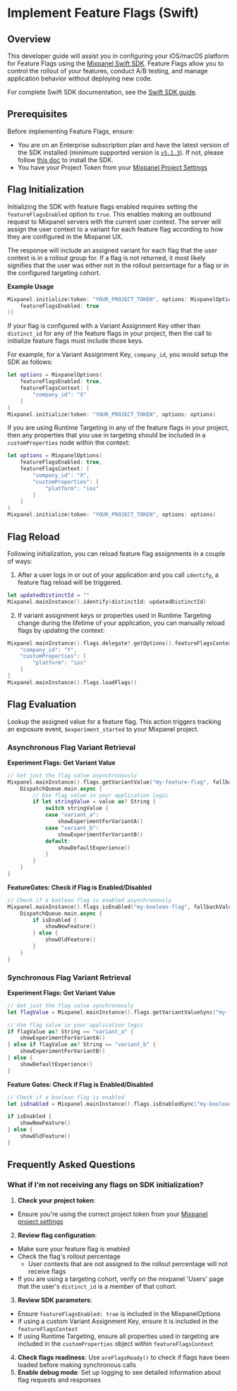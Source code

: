 
# Implement Feature Flags (Swift)

## Overview

This developer guide will assist you in configuring your iOS/macOS platform for Feature Flags using the [Mixpanel Swift SDK](/docs/tracking-methods/sdks/swift). Feature Flags allow you to control the rollout of your features, conduct A/B testing, and manage application behavior without deploying new code.

For complete Swift SDK documentation, see the [Swift SDK guide](/docs/tracking-methods/sdks/swift).

## Prerequisites

Before implementing Feature Flags, ensure:

- You are on an Enterprise subscription plan and have the latest version of the SDK installed (minimum supported version is [`v5.1.3`](https://github.com/mixpanel/mixpanel-swift/releases/tag/v5.1.3)). If not, please follow [this doc](/docs/quickstart/install-mixpanel) to install the SDK.
- You have your Project Token from your [Mixpanel Project Settings](/docs/orgs-and-projects/managing-projects#find-your-project-tokens)

## Flag Initialization

Initializing the SDK with feature flags enabled requires setting the `featureFlagsEnabled` option to `true`. This enables making an outbound request to Mixpanel servers with the current user context.
The server will assign the user context to a variant for each feature flag according to how they are configured in the Mixpanel UX.

The response will include an assigned variant for each flag that the user context is in a rollout group for. If a flag is not returned, it most likely signifies that the user was either not in the rollout percentage for a flag or in the configured targeting cohort.

**Example Usage**

```swift
Mixpanel.initialize(token: "YOUR_PROJECT_TOKEN", options: MixpanelOptions(
    featureFlagsEnabled: true
))
```

If your flag is configured with a Variant Assignment Key other than `distinct_id` for any of the feature flags in your project, then the call to initialize feature flags must include those keys.

For example, for a Variant Assignment Key, `company_id`, you would setup the SDK as follows:

```swift
let options = MixpanelOptions(
    featureFlagsEnabled: true,
    featureFlagsContext: [
        "company_id": "X"
    ]
)
Mixpanel.initialize(token: "YOUR_PROJECT_TOKEN", options: options)
```

If you are using Runtime Targeting in any of the feature flags in your project, then any properties that you use in targeting should be included in a `customProperties` node within the context:

```swift
let options = MixpanelOptions(
    featureFlagsEnabled: true,
    featureFlagsContext: [
        "company_id": "X",
        "customProperties": [
            "platform": "ios"
        ]
    ]
)
Mixpanel.initialize(token: "YOUR_PROJECT_TOKEN", options: options)
```

## Flag Reload

Following initialization, you can reload feature flag assignments in a couple of ways:

1) After a user logs in or out of your application and you call `identify`, a feature flag reload will be triggered.

```swift
let updatedDistinctId = ""
Mixpanel.mainInstance().identify(distinctId: updatedDistinctId)
```

2) If variant assignment keys or properties used in Runtime Targeting change during the lifetime of your application, you can manually reload flags by updating the context:

```swift
Mixpanel.mainInstance().flags.delegate?.getOptions().featureFlagsContext = [
    "company_id": "Y",
    "customProperties": [
        "platform": "ios"
    ]
]
Mixpanel.mainInstance().flags.loadFlags()
```

## Flag Evaluation

Lookup the assigned value for a feature flag.
This action triggers tracking an exposure event, `$experiment_started` to your Mixpanel project.

### Asynchronous Flag Variant Retrieval

**Experiment Flags: Get Variant Value**

```swift
// Get just the flag value asynchronously
Mixpanel.mainInstance().flags.getVariantValue("my-feature-flag", fallbackValue: "control") { value in
    DispatchQueue.main.async {
        // Use flag value in your application logic
        if let stringValue = value as? String {
            switch stringValue {
            case "variant_a":
                showExperimentForVariantA()
            case "variant_b":
                showExperimentForVariantB()
            default:
                showDefaultExperience()
            }
        }
    }
}
```

**FeatureGates: Check if Flag is Enabled/Disabled**

```swift
// Check if a boolean flag is enabled asynchronously
Mixpanel.mainInstance().flags.isEnabled("my-boolean-flag", fallbackValue: false) { isEnabled in
    DispatchQueue.main.async {
        if isEnabled {
            showNewFeature()
        } else {
            showOldFeature()
        }
    }
}
```

### Synchronous Flag Variant Retrieval

**Experiment Flags: Get Variant Value**

```swift
// Get just the flag value synchronously
let flagValue = Mixpanel.mainInstance().flags.getVariantValueSync("my-feature-flag", fallbackValue: "control")

// Use flag value in your application logic
if flagValue as? String == "variant_a" {
    showExperimentForVariantA()
} else if flagValue as? String == "variant_b" {
    showExperimentForVariantB()
} else {
    showDefaultExperience()
}
```

**Feature Gates: Check if Flag is Enabled/Disabled**
```swift
// Check if a boolean flag is enabled
let isEnabled = Mixpanel.mainInstance().flags.isEnabledSync("my-boolean-flag", fallbackValue: false)

if isEnabled {
    showNewFeature()
} else {
    showOldFeature()
}
```


## Frequently Asked Questions

### What if I'm not receiving any flags on SDK initialization?

1. **Check your project token**:
  - Ensure you're using the correct project token from your [Mixpanel project settings](/docs/orgs-and-projects/managing-projects#find-your-project-tokens)
2. **Review flag configuration**:
  - Make sure your feature flag is enabled
  - Check the flag's rollout percentage
    - User contexts that are not assigned to the rollout percentage will not receive flags
  - If you are using a targeting cohort, verify on the mixpanel 'Users' page that the user's `distinct_id` is a member of that cohort.

3. **Review SDK parameters**:
  - Ensure `featureFlagsEnabled: true` is included in the MixpanelOptions
  - If using a custom Variant Assignment Key, ensure it is included in the `featureFlagsContext`
  - If using Runtime Targeting, ensure all properties used in targeting are included in the `customProperties` object within `featureFlagsContext`

4. **Check flags readiness**: Use `areFlagsReady()` to check if flags have been loaded before making synchronous calls
5. **Enable debug mode**: Set up logging to see detailed information about flag requests and responses